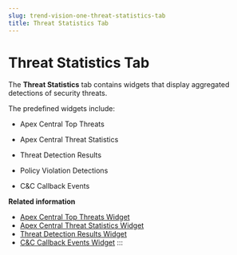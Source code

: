 ```yaml
---
slug: trend-vision-one-threat-statistics-tab
title: Threat Statistics Tab
---
```

# Threat Statistics Tab

The **Threat Statistics** tab contains widgets that display aggregated detections of security threats.

The predefined widgets include:

- Apex Central Top Threats

- Apex Central Threat Statistics

- Threat Detection Results

- Policy Violation Detections

- C&C Callback Events

**Related information**

- [Apex Central Top Threats Widget](apex-top-threats-widget.mdx)
- [Apex Central Threat Statistics Widget](apex-threat-statistics-widget.mdx)
- [Threat Detection Results Widget](threat-detection-results-widget.mdx)
- [C&C Callback Events Widget](c-c-callback-events-widget.mdx)
:::
